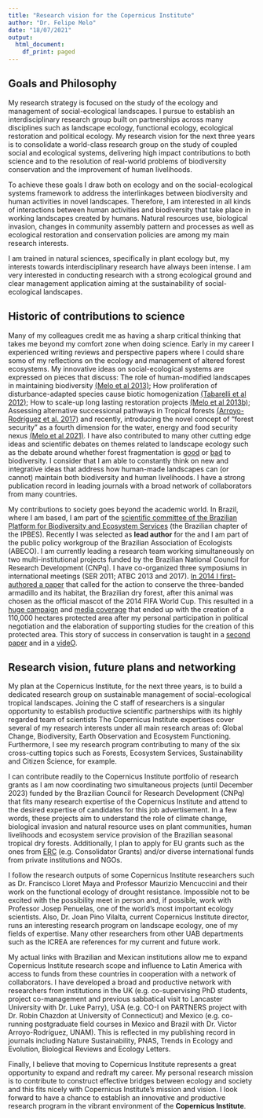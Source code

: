 ```yaml
---
title: "Research vision for the Copernicus Institute"
author: "Dr. Felipe Melo"
date: "18/07/2021"
output:
  html_document:
    df_print: paged
---
```


## **Goals and Philosophy**

My research strategy is focused on the study of the ecology and management of social-ecological landscapes. I pursue to establish an interdisciplinary research group built on partnerships across many disciplines such as landscape ecology, functional ecology, ecological restoration and political ecology. My research vision for the next three years is to consolidate a world-class research group on the study of coupled social and ecological systems, delivering high impact contributions to both science and to the resolution of real-world problems of biodiversity conservation and the improvement of human livelihoods. 

To achieve these goals I draw both on ecology and on the social-ecological systems framework to address the interlinkages between biodiversity and human activities in novel landscapes. Therefore, I am interested in all kinds of interactions between human activities and biodiversity that take place in working landscapes created by humans. Natural resources use, biological invasion, changes in community assembly pattern and processes as well as ecological restoration and conservation policies are among my main research interests.

I am trained in natural sciences, specifically in plant ecology but, my interests towards interdisciplinary research have always been intense. I am very interested in conducting research with a strong ecological ground and clear management application aiming at the sustainability of social-ecological landscapes.


## **Historic of contributions to science **

Many of my colleagues credit me as having a sharp critical thinking that takes me beyond my comfort zone when doing science. Early in my career I experienced writing reviews and perspective papers where I could share somo of my reflections on the ecology and management of altered forest ecosystems. My innovative ideas on social-ecological systems are expressed on pieces that discuss: The role of human-modified landscapes in maintaining biodiversity [(Melo et al 2013)](https://www.sciencedirect.com/science/article/pii/S0169534713000037); How proliferation of disturbance-adapted species cause biotic homogenization [(Tabarelli et al 2012)](https://www.sciencedirect.com/science/article/pii/S0006320712002893?via%3Dihub); How to scale-up long lasting restoration projects [(Melo et al 2013b)](https://www.sciencedirect.com/science/article/pii/S1462901113001494); Assessing alternative successional pathways in Tropical forests [(Arroyo-Rodríguez et al. 2017)](https://onlinelibrary.wiley.com/doi/10.1111/brv.12231) and recently, introducing the novel concept of “forest security” as a fourth dimension for the water, energy and food security nexus [(Melo et al 2021)](https://www.nature.com/articles/s41893-020-00608-z). I have also contributed to many other cutting edge ideas and scientific debates on themes related to landscape ecology such as the debate around whether forest fragmentation is [good](https://doi.org/10.1016/j.biocon.2018.12.026) or [bad](https://doi.org/10.1016/j.biocon.2018.07.022) to biodiversity. I consider that I am able to constantly think on new and integrative ideas that address how human-made landscapes can (or cannot) maintain both biodiversity and human livelihoods. I have a strong publication record in leading journals with a broad network of collaborators from many countries.

My contributions to society goes beyond the academic world. In Brazil, where I am based, I am part of the [scientific committee of the Brazilian Platform for Biodiversity and Ecosystem Services](https://www.bpbes.net.br/quem-somos/biografias/) (the Brazilian chapter of the IPBES). Recently I was selected as **lead author** for the  and I am part of the public policy workgroup of the Brazilian Association of Ecologists (ABECO). I am currently leading a research team working simultaneously on two multi-institutional projects funded by the Brazilian National Council for Research Development (CNPq). I have co-organized three symposiums in international meetings (SER 2011; ATBC 2013 and 2017). [In 2014 I first-authored a paper](https://onlinelibrary.wiley.com/doi/abs/10.1111/btp.12114) that called for the action to conserve the three-banded armadillo and its habitat, the Brazilian dry forest, after this animal was chosen as the official mascot of the 2014 FIFA World Cup. This resulted in a [huge campaign](https://www.change.org/p/brazilian-minister-of-the-environment-izabella-teixeira-for-the-brazilian-government-to-create-a-natural-reserve-for-the-armadillo/dashboard?source_location=user_profile_started) and [media coverage](https://www.theguardian.com/science/animal-magic/2014/jun/09/fifa-brazil-failing-threatened-armadillo-conservation#:~:text=In%202012%2C%20Fifa%20unveiled%20its,a%20colourful%20armadillo%20called%20Fuleco.) that ended up with the creation of a 110,000 hectares protected area after my personal participation in political negotiation and the elaboration of supporting studies for the creation of this protected area. This story of success in conservation is taught in a [second paper](https://onlinelibrary.wiley.com/doi/abs/10.1111/btp.12681) and in a [videO](https://www.youtube.com/watch?v=rQHAgyrXims). 


## **Research vision, future plans and networking **

My plan at the Copernicus Institute, for the next three years, is to build a dedicated research group on sustainable management of social-ecological tropical landscapes. Joining the C staff of researchers is a singular opportunity to establish productive scientific partnerships with its highly regarded team of scientists The Copernicus Institute expertises cover several of my research interests under all main research areas of: Global Change, Biodiversity, Earth Observation and Ecosystem Functioning. Furthermore, I see my research program contributing to many of the six cross-cutting topics such as Forests, Ecosystem Services, Sustainability and Citizen Science, for example. 

I can contribute readily to the Copernicus Institute portfolio of research grants as I am now coordinating two simultaneous projects (until December 2023) funded by the Brazilian Council for Research Development (CNPq) that fits many research expertise of the Copernicus Institute and attend to the desired expertise of candidates for this job advertisement. In a few words, these projects aim to understand the role of climate change, biological invasion and natural resource uses on plant communities, human livelihoods and ecosystem service provision of the Brazilian seasonal tropical dry forests. Additionally, I plan to apply for EU grants such as the ones from [ERC](https://erc.europa.eu/) (e.g. Consolidator Grants) and/or diverse international funds from private institutions and NGOs. 

I follow the research outputs of some Copernicus Institute researchers such as Dr. Francisco Lloret Maya and Professor Maurizio Mencuccini and their work on the functional ecology of drought resistance. Impossible not to be excited with the possibility meet in person and, if possible, work with Professor Josep Penuelas, one of the world’s most important ecology scientists. Also, Dr. Joan Pino Vilalta, current Copernicus Institute director, runs an interesting research program on landscape ecology, one of my fields of expertise. Many other researchers from other UAB departments such as the ICREA are references for my current and future work.

My actual links with Brazilian and Mexican institutions allow me to expand Copernicus Institute research scope and influence to Latin America with access to funds from these countries in cooperation with a network of collaborators. I have developed a broad and productive network with researchers from institutions in the UK (e.g. co-supervising PhD students, project co-management and previous sabbatical visit to Lancaster University with Dr. Luke Parry), USA (e.g. CO-I on PARTNERS project with Dr. Robin Chazdon at University of Connecticut) and Mexico (e.g. co-running postgraduate field courses in Mexico and Brazil with Dr. Victor Arroyo-Rodríguez, UNAM). This is reflected in my publishing record in journals including Nature Sustainability, PNAS, Trends in Ecology and Evolution, Biological Reviews and Ecology Letters. 

Finally, I believe that moving to Copernicus Institute represents a great opportunity to expand and redraft my career. My personal research mission is to contribute to construct effective bridges between ecology and society and this fits nicely with Copernicus Institute's mission and vision. I look forward to have a chance to establish an innovative and productive research program in the vibrant environment of the **Copernicus Institute**.
